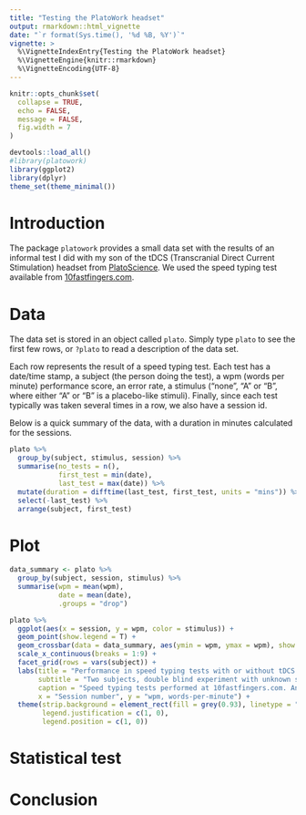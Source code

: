 ```yaml
---
title: "Testing the PlatoWork headset"
output: rmarkdown::html_vignette
date: "`r format(Sys.time(), '%d %B, %Y')`"
vignette: >
  %\VignetteIndexEntry{Testing the PlatoWork headset}
  %\VignetteEngine{knitr::rmarkdown}
  %\VignetteEncoding{UTF-8}
---
```


```r
knitr::opts_chunk$set(
  collapse = TRUE,
  echo = FALSE,
  message = FALSE,
  fig.width = 7
)
```

```r
devtools::load_all()
#library(platowork)
library(ggplot2)
library(dplyr)
theme_set(theme_minimal())
```

# Introduction
The package `platowork` provides a small data set with the results of an informal test I did with my son of the tDCS (Transcranial Direct Current Stimulation) headset from [PlatoScience](https://www.platoscience.com/). We used the speed typing test available from [10fastfingers.com](https://10fastfingers.com/). 

# Data

The data set is stored in an object called `plato`. Simply type `plato` to see the first few rows, or `?plato` to read a description of the data set.

Each row represents the result of a speed typing test. Each test has a date/time stamp, a subject (the person doing the test), a wpm (words per minute) performance score, an error rate, a stimulus ("none", "A" or "B", where either "A" or "B" is a placebo-like stimuli). Finally, since each test typically was taken several times in a row, we also have a session id. 

Below is a quick summary of the data, with a duration in minutes calculated for the sessions.

```r
plato %>%
  group_by(subject, stimulus, session) %>%
  summarise(no_tests = n(),
            first_test = min(date),
            last_test = max(date)) %>%
  mutate(duration = difftime(last_test, first_test, units = "mins")) %>%
  select(-last_test) %>% 
  arrange(subject, first_test)
```

# Plot

```r
data_summary <- plato %>% 
  group_by(subject, session, stimulus) %>% 
  summarise(wpm = mean(wpm),
            date = mean(date),
            .groups = "drop")

plato %>% 
  ggplot(aes(x = session, y = wpm, color = stimulus)) +
  geom_point(show.legend = T) +
  geom_crossbar(data = data_summary, aes(ymin = wpm, ymax = wpm), show.legend = F) +
  scale_x_continuous(breaks = 1:9) +
  facet_grid(rows = vars(subject)) +
  labs(title = "Performance in speed typing tests with or without tDCS stimulus",
       subtitle = "Two subjects, double blind experiment with unknown stimulus",
       caption = "Speed typing tests performed at 10fastfingers.com. Analysis by @lassehmadsen",
       x = "Session number", y = "wpm, words-per-minute") +
  theme(strip.background = element_rect(fill = grey(0.93), linetype = "blank"),
        legend.justification = c(1, 0),
        legend.position = c(1, 0))


```

# Statistical test

# Conclusion
